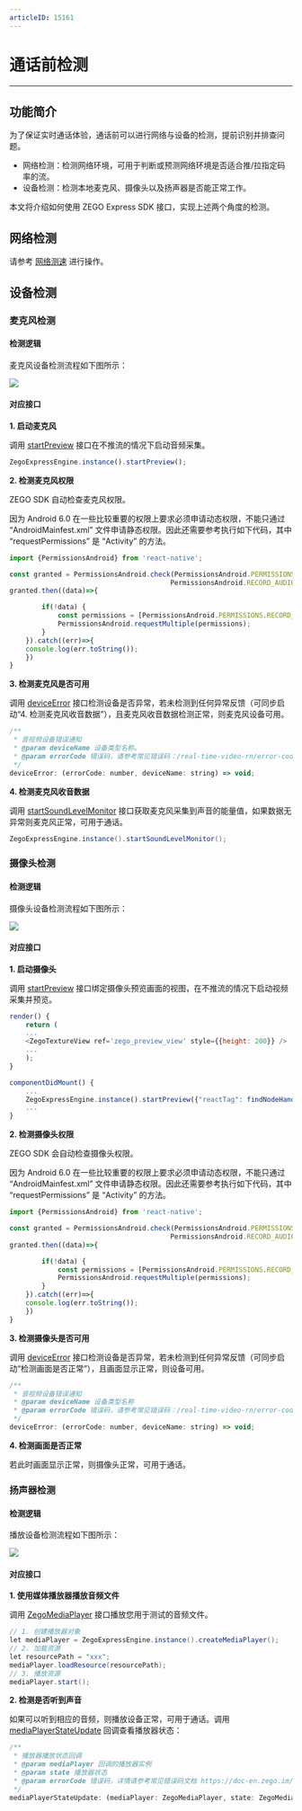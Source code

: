 ```yaml
---
articleID: 15161
---
```

# 通话前检测

---

## 功能简介

为了保证实时通话体验，通话前可以进行网络与设备的检测，提前识别并排查问题。

- 网络检测：检测网络环境，可用于判断或预测网络环境是否适合推/拉指定码率的流。
- 设备检测：检测本地麦克风、摄像头以及扬声器是否能正常工作。

本文将介绍如何使用 ZEGO Express SDK 接口，实现上述两个角度的检测。


## 网络检测

请参考 [网络测速](/real-time-video-rn/communication/testing-network) 进行操作。


## 设备检测

### 麦克风检测

#### 检测逻辑

麦克风设备检测流程如下图所示：

<Frame width="512" height="auto" caption=""><img src="https://storage.zego.im/sdk-doc/Pics/Common/ZegoExpressEngine/Microphone_detection.png" /></Frame>


#### 对应接口

**1. 启动麦克风**

调用 [startPreview](https://doc-zh.zego.im/unique-api/express-video-sdkhttps://doc-zh.zego.im/article/javascript_react-native/classes/_zegoexpressengine_.zegoexpressengine.html#startpreview) 接口在不推流的情况下启动音频采集。

```javascript
ZegoExpressEngine.instance().startPreview();
```

**2. 检测麦克风权限**

ZEGO SDK 自动检查麦克风权限。

<Warning title="注意">
因为 Android 6.0 在一些比较重要的权限上要求必须申请动态权限，不能只通过 “AndroidMainfest.xml” 文件申请静态权限。因此还需要参考执行如下代码，其中 “requestPermissions” 是 “Activity” 的方法。
</Warning>



```javascript
import {PermissionsAndroid} from 'react-native';

const granted = PermissionsAndroid.check(PermissionsAndroid.PERMISSIONS.CAMERA,
                                        PermissionsAndroid.RECORD_AUDIO);
granted.then((data)=>{

        if(!data) {
            const permissions = [PermissionsAndroid.PERMISSIONS.RECORD_AUDIO, PermissionsAndroid.PERMISSIONS.CAMERA];
            PermissionsAndroid.requestMultiple(permissions);
        }
    }).catch((err)=>{
    console.log(err.toString());
    })
}
```

**3. 检测麦克风是否可用**

调用 [deviceError](https://doc-zh.zego.im/unique-api/express-video-sdkhttps://doc-zh.zego.im/article/javascript_react-native/interfaces/_zegoexpresseventhandler_.zegoeventlistener.html#deviceerror) 接口检测设备是否异常，若未检测到任何异常反馈（可同步启动“4. 检测麦克风收音数据”），且麦克风收音数据检测正常，则麦克风设备可用。

```javascript
/**
 * 音视频设备错误通知
 * @param deviceName 设备类型名称。
 * @param errorCode 错误码，请参考常见错误码：/real-time-video-rn/error-code#7。
 */
deviceError: (errorCode: number, deviceName: string) => void;
```


**4. 检测麦克风收音数据**

调用 [startSoundLevelMonitor](https://doc-zh.zego.im/unique-api/express-video-sdkhttps://doc-zh.zego.im/article/javascript_react-native/classes/_zegoexpressengine_.zegoexpressengine.html#startsoundlevelmonitor) 接口获取麦克风采集到声音的能量值，如果数据无异常则麦克风正常，可用于通话。

```java
ZegoExpressEngine.instance().startSoundLevelMonitor();
```


### 摄像头检测

#### 检测逻辑

摄像头设备检测流程如下图所示：

<Frame width="512" height="auto" caption=""><img src="https://storage.zego.im/sdk-doc/Pics/Common/ZegoExpressEngine/Camera_detection.png" /></Frame>


#### 对应接口

**1. 启动摄像头**

调用 [startPreview](https://doc-zh.zego.im/unique-api/express-video-sdkhttps://doc-zh.zego.im/article/javascript_react-native/classes/_zegoexpressengine_.zegoexpressengine.html#startpreview) 接口绑定摄像头预览画面的视图，在不推流的情况下启动视频采集并预览。

```javascript
render() {
    return (
    ...
    <ZegoTextureView ref='zego_preview_view' style={{height: 200}} />
    ...
    );
}

componentDidMount() {
    ...
    ZegoExpressEngine.instance().startPreview({"reactTag": findNodeHandle(this.refs.zego_preview_view), "viewMode": ZegoViewMode.AspectFit, "backgroundColor": 0});
    ...
}
```

**2. 检测摄像头权限**

ZEGO SDK 会自动检查摄像头权限。

<Warning title="注意">
因为 Android 6.0 在一些比较重要的权限上要求必须申请动态权限，不能只通过 “AndroidMainfest.xml” 文件申请静态权限。因此还需要参考执行如下代码，其中 “requestPermissions” 是 “Activity” 的方法。
</Warning>



```javascript
import {PermissionsAndroid} from 'react-native';

const granted = PermissionsAndroid.check(PermissionsAndroid.PERMISSIONS.CAMERA,
                                        PermissionsAndroid.RECORD_AUDIO);
granted.then((data)=>{

        if(!data) {
            const permissions = [PermissionsAndroid.PERMISSIONS.RECORD_AUDIO, PermissionsAndroid.PERMISSIONS.CAMERA];
            PermissionsAndroid.requestMultiple(permissions);
        }
    }).catch((err)=>{
    console.log(err.toString());
    })
}
```

**3. 检测摄像头是否可用**

调用 [deviceError](https://doc-zh.zego.im/unique-api/express-video-sdkhttps://doc-zh.zego.im/article/javascript_react-native/interfaces/_zegoexpresseventhandler_.zegoeventlistener.html#deviceerror) 接口检测设备是否异常，若未检测到任何异常反馈（可同步启动“检测画面是否正常”），且画面显示正常，则设备可用。

```javascript
/**
 * 音视频设备错误通知
 * @param deviceName 设备类型名称
 * @param errorCode 错误码，请参考常见错误码：/real-time-video-rn/error-code#7
 */
deviceError: (errorCode: number, deviceName: string) => void;
```

**4. 检测画面是否正常**

若此时画面显示正常，则摄像头正常，可用于通话。


### 扬声器检测

#### 检测逻辑

播放设备检测流程如下图所示：

<Frame width="512" height="auto" caption=""><img src="https://storage.zego.im/sdk-doc/Pics/Common/ZegoExpressEngine/Playback_device_detection.png" /></Frame>


#### 对应接口

**1. 使用媒体播放器播放音频文件**

调用 [ZegoMediaPlayer](https://doc-zh.zego.im/unique-api/express-video-sdkhttps://doc-zh.zego.im/article/javascript_react-native/classes/_zegoexpressdefines_.zegomediaplayer.html) 接口播放您用于测试的音频文件。

```java
// 1. 创建播放器对象
let mediaPlayer = ZegoExpressEngine.instance().createMediaPlayer();
// 2. 加载资源
let resourcePath = "xxx";
mediaPlayer.loadResource(resourcePath);
// 3. 播放资源
mediaPlayer.start();
```

**2. 检测是否听到声音**

如果可以听到相应的音频，则播放设备正常，可用于通话。调用 [mediaPlayerStateUpdate](https://doc-zh.zego.im/unique-api/express-video-sdkhttps://doc-zh.zego.im/article/javascript_react-native/interfaces/_zegoexpresseventhandler_.zegomediaplayerlistener.html#mediaplayerstateupdate) 回调查看播放器状态：

```javascript
/**
 * 播放器播放状态回调
 * @param mediaPlayer 回调的播放器实例
 * @param state 播放器状态
 * @param errorCode 错误码，详情请参考常见错误码文档 https://doc-en.zego.im/en/308.html
 */
mediaPlayerStateUpdate: (mediaPlayer: ZegoMediaPlayer, state: ZegoMediaPlayerState, errorCode: number) => void;
```

